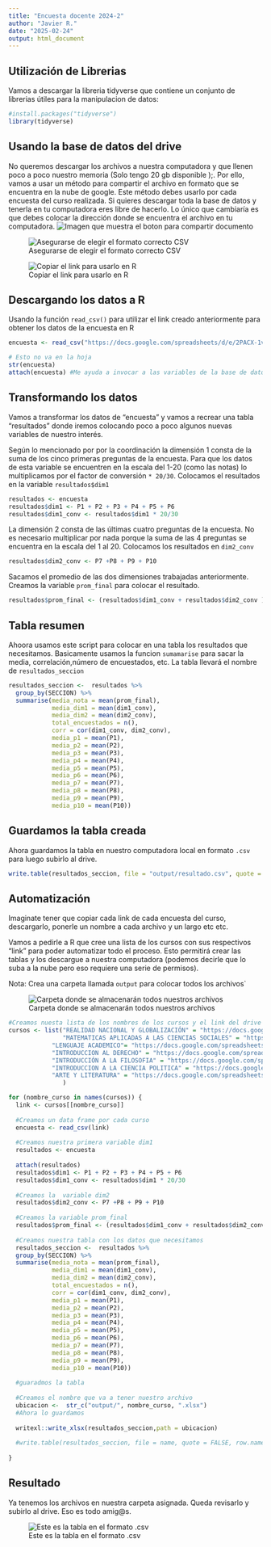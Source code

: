 ```yaml
---
title: "Encuesta docente 2024-2"
author: "Javier R."
date: "2025-02-24"
output: html_document
---
```


## Utilización de Librerias

Vamos a descargar la libreria tidyverse que contiene un conjunto de librerias útiles para la manipulacion de datos:

```r
#install.packages("tidyverse")
library(tidyverse)
```

## Usando la base de datos del drive

No queremos descargar los archivos a nuestra computadora y que llenen poco a poco nuestro memoria (Solo tengo 20 gb disponible );. Por ello, vamos a usar un método para compartir el archivo en formato que se encuentra en la nube de google. Este método debes usarlo por cada encuesta del curso realizada. Si quieres descargar toda la base de datos y tenerla en tu computadora eres libre de hacerlo. Lo único que cambiaría es que debes colocar la dirección donde se encuentra el archivo en tu computadora. ![Imagen que muestra el boton para compartir documento](D:/Base%20de%20datos/Encuesta_docente_2024-2/img/inicio.png)

![Asegurarse de elegir el formato correcto CSV](D:/Base%20de%20datos/Encuesta_docente_2024-2/img/pubish.png)

![Copiar el link para usarlo en R](D:/Base%20de%20datos/Encuesta_docente_2024-2/img/copy_link.png)

## Descargando los datos a R

Usando la función `read_csv()` para utilizar el link creado anteriormente para obtener los datos de la encuesta en R

```r
encuesta <- read_csv("https://docs.google.com/spreadsheets/d/e/2PACX-1vSoaEsVfQeZ6PCV3WLxWneaO9hNumABkp2VsR_FNwJzGGR2Oker8Me9BtpkfnkcKg/pub?gid=802334479&single=true&output=csv")
```


```r
# Esto no va en la hoja
str(encuesta)
attach(encuesta) #Me ayuda a invocar a las variables de la base de datos sin usar el simbolo "$". Ejem: datos$variable
```

## Transformando los datos

Vamos a transformar los datos de "encuesta" y vamos a recrear una tabla "resultados" donde iremos colocando poco a poco algunos nuevas variables de nuestro interés.

Según lo mencionado por por la coordinación la dimensión 1 consta de la suma de los cinco primeras preguntas de la encuesta. Para que los datos de esta variable se encuentren en la escala del 1-20 (como las notas) lo multiplicamos por el factor de conversión `* 20/30`. Colocamos el resultados en la variable `resultados$dim1`

```r
resultados <- encuesta
resultados$dim1 <- P1 + P2 + P3 + P4 + P5 + P6
resultados$dim1_conv <- resultados$dim1 * 20/30
```

La dimensión 2 consta de las últimas cuatro preguntas de la encuesta. No es necesario multiplicar por nada porque la suma de las 4 preguntas se encuentra en la escala del 1 al 20. Colocamos los resultados en `dim2_conv`

```r
resultados$dim2_conv <- P7 +P8 + P9 + P10
```

Sacamos el promedio de las dos dimensiones trabajadas anteriormente. Creamos la variable `prom_final` para colocar el resultado.

```r
resultados$prom_final <- (resultados$dim1_conv + resultados$dim2_conv )/2 

```
## Tabla resumen 
Ahoora usamos este script para colocar en una tabla los resultados que necesitamos. Basicamente usamos la funcion `sumamarise` para sacar la media, correlación,número de encuestados, etc. La tabla llevará el nombre de `resultados_seccion`
```r
resultados_seccion <-  resultados %>% 
  group_by(SECCION) %>% 
  summarise(media_nota = mean(prom_final),
            media_dim1 = mean(dim1_conv),
            media_dim2 = mean(dim2_conv),
            total_encuestados = n(),
            corr = cor(dim1_conv, dim2_conv),
            media_p1 = mean(P1),
            media_p2 = mean(P2),
            media_p3 = mean(P3),
            media_p4 = mean(P4),
            media_p5 = mean(P5),
            media_p6 = mean(P6),
            media_p7 = mean(P7),
            media_p8 = mean(P8),
            media_p9 = mean(P9),
            media_p10 = mean(P10))
```
## Guardamos la tabla creada
Ahora guardamos la tabla en nuestro computadora local en formato `.csv` para luego subirlo al drive.
```r
write.table(resultados_seccion, file = "output/resultado.csv", quote = FALSE, row.names = FALSE,sep = ";")
```
## Automatización 
Imaginate tener que copiar cada link de cada encuesta del curso, descargarlo, ponerle un nombre a cada archivo y un largo etc etc.

Vamos a pedirle a R que cree una lista de los cursos con sus respectivos "link" para poder automatizar todo el proceso. Esto permitirá crear las tablas y  los descargue a nuestra computadora (podemos decirle que lo suba a la nube pero eso requiere una serie de permisos).

Nota: Crea una carpeta llamada `output` para colocar todos los archivos`

![Carpeta donde se almacenarán todos nuestros archivos](img/output.png)
```r
#Creamos nuesta lista de los nombres de los cursos y el link del drive
cursos <- list("REALIDAD NACIONAL Y GLOBALIZACIÓN" = "https://docs.google.com/spreadsheets/d/e/2PACX-1vSoaEsVfQeZ6PCV3WLxWneaO9hNumABkp2VsR_FNwJzGGR2Oker8Me9BtpkfnkcKg/pub?gid=802334479&single=true&output=csv",
               "MATEMATICAS APLICADAS A LAS CIENCIAS SOCIALES" = "https://docs.google.com/spreadsheets/d/e/2PACX-1vRc1766jKI_vuPitKDTpMU0KJWXuQhyZ6GMWPs1vrynhtoRr3-LkvHnAVSPBMXwgg/pub?gid=70215838&single=true&output=csv",
            "LENGUAJE ACADEMICO"= "https://docs.google.com/spreadsheets/d/e/2PACX-1vQfYj1LvFL5ann9zku0NK3FhoNE_CXTLePlZpQ_Ot6c35H971-HDEK16lPHS5wERg/pub?gid=513081199&single=true&output=csv",
            "INTRODUCCION AL DERECHO" = "https://docs.google.com/spreadsheets/d/e/2PACX-1vS_l58M-hbWojA_RBwVy5iVEin6fzekGm1lLZfeSy__DfI6U0xIdbfhsAnC55XqEw/pub?gid=612467673&single=true&output=csv",
            "INTRODUCCIÓN A LA FILOSOFIA" = "https://docs.google.com/spreadsheets/d/e/2PACX-1vQxEcIh9xxKHsz4txT0qSc4D1qWabwCWmDpKOvJkERubYDia7Qxql3xU74Je-1hfg/pub?gid=2129770292&single=true&output=csv",
            "INTRODUCCION A LA CIENCIA POLITICA" = "https://docs.google.com/spreadsheets/d/e/2PACX-1vTPEv3h95UANJadl7zZ8830wg_0hxPGtCVMQnMoknmLa28vluCgn6pPJTvfpBu6Rg/pub?gid=249635838&single=true&output=csv",
            "ARTE Y LITERATURA" = "https://docs.google.com/spreadsheets/d/e/2PACX-1vSOydIBHOLW9eBioNeIAHghcZiBbnrN-WVGtVARsEwva6BnzUInjH164VFIFKQYcw/pub?gid=2981347&single=true&output=csv"
               )

for (nombre_curso in names(cursos)) {
  link <- cursos[[nombre_curso]]
  
  #Creamos un data frame por cada curso
  encuesta <- read_csv(link)
  
  #Creamos nuestra primera variable dim1
  resultados <- encuesta
  
  attach(resultados)
  resultados$dim1 <- P1 + P2 + P3 + P4 + P5 + P6
  resultados$dim1_conv <- resultados$dim1 * 20/30
  
  #Creamos la  variable dim2
  resultados$dim2_conv <- P7 +P8 + P9 + P10
  
  #Creamos la variable prom_final
  resultados$prom_final <- (resultados$dim1_conv + resultados$dim2_conv )/2 
  
  #Creamos nuestra tabla con los datos que necesitamos
  resultados_seccion <-  resultados %>% 
  group_by(SECCION) %>% 
  summarise(media_nota = mean(prom_final),
            media_dim1 = mean(dim1_conv),
            media_dim2 = mean(dim2_conv),
            total_encuestados = n(),
            corr = cor(dim1_conv, dim2_conv),
            media_p1 = mean(P1),
            media_p2 = mean(P2),
            media_p3 = mean(P3),
            media_p4 = mean(P4),
            media_p5 = mean(P5),
            media_p6 = mean(P6),
            media_p7 = mean(P7),
            media_p8 = mean(P8),
            media_p9 = mean(P9),
            media_p10 = mean(P10))
  
  #guaradmos la tabla
  
  #Creamos el nombre que va a tener nuestro archivo
  ubicacion <-  str_c("output/", nombre_curso, ".xlsx")
  #Ahora lo guardamos
  
  writexl::write_xlsx(resultados_seccion,path = ubicacion)
  
  #write.table(resultados_seccion, file = name, quote = FALSE, row.names = FALSE,sep = ";")
  
}
```

## Resultado

Ya tenemos los archivos en nuestra carpeta asignada. Queda revisarlo y subirlo al drive. Eso es todo amig@s.

![Este es la tabla en el formato .csv](img/resultado.png)